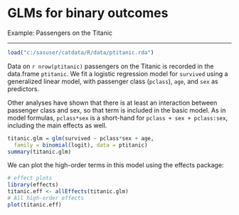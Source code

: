 GLMs for binary outcomes
========================================================

Example: Passengers on the Titanic

----------------------------------

```r
load("c:/sasuser/catdata/R/data/ptitanic.rda")

```

Data on `r nrow(ptitanic)` passengers on the Titanic is recorded
in the data.frame `ptitanic`.  We fit a logistic regression model
for `survived` using a generalized linear model,
with passenger class (`pclass`), `age`, and `sex` as predictors.


Other analyses have shown that there is at least an interaction
between passenger class and sex, so that term is included in
the basic model.  As in model formulas, `pclass*sex` is
a short-hand for `pclass + sex + pclass:sex`, including the
main effects as well.

```r
titanic.glm = glm(survived ~ pclass*sex + age,
  family = binomial(logit), data = ptitanic)
summary(titanic.glm)
```

We can plot the high-order terms in this model using the effects package:

```r
# effect plots
library(effects)
titanic.eff <- allEffects(titanic.glm)
# All high-order effects
plot(titanic.eff)

```


